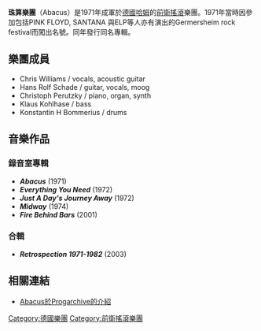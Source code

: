 {{Unreferenced|time=2018-03-14T13:44:08+00:00}}
'''珠算樂團'''（Abacus）是1971年成軍於[[德國|德國]][[哈姆|哈姆]]的[[前衛搖滾|前衛搖滾]]樂團。1971年當時因參加包括PINK FLOYD, SANTANA 與ELP等人亦有演出的Germersheim rock festival而闖出名號。同年發行同名專輯。

== 樂團成員 ==
* Chris Williams / vocals, acoustic guitar 
* Hans Rolf Schade / guitar, vocals, moog 
* Christoph Perutzky / piano, organ, synth 
* Klaus Kohlhase / bass 
* Konstantin H Bommerius / drums

== 音樂作品 ==
=== 錄音室專輯 ===
* '''''Abacus''''' (1971)
* '''''Everything You Need''''' (1972)
* '''''Just A Day's Journey Away''''' (1972)
* '''''Midway''''' (1974)
* '''''Fire Behind Bars''''' (2001)

=== 合輯 ===
* '''''Retrospection 1971-1982''''' (2003)


== 相關連結 ==
* [http://www.progarchives.com/artist.asp?id=468 Abacus於Progarchive的介紹] {{Wayback|url=http://www.progarchives.com/artist.asp?id=468 |date=20080109015236 }}

{{DEFAULTSORT:Abacus}}
[[Category:德國樂團|Category:德國樂團]]
[[Category:前衛搖滾樂團|Category:前衛搖滾樂團]]
